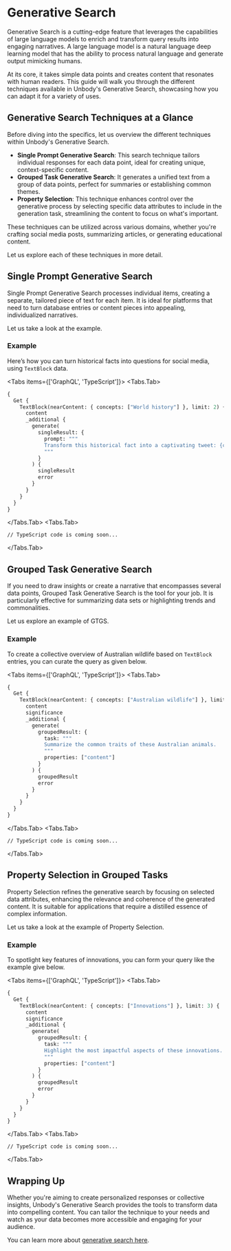 
# Generative Search

Generative Search is a cutting-edge feature that leverages the capabilities of large language models to enrich and transform query results into engaging narratives. A large language model is a natural language deep learning model that has the ability to process natural language and generate output mimicking humans.

At its core, it takes simple data points and creates content that resonates with human readers. This guide will walk you through the different techniques available in Unbody's Generative Search, showcasing how you can adapt it for a variety of uses.

## Generative Search Techniques at a Glance

Before diving into the specifics, let us overview the different techniques within Unbody's Generative Search.

- **Single Prompt Generative Search**: This search technique tailors individual responses for each data point, ideal for creating unique, context-specific content.
- **Grouped Task Generative Search**: It generates a unified text from a group of data points, perfect for summaries or establishing common themes.
- **Property Selection**: This technique enhances control over the generative process by selecting specific data attributes to include in the generation task, streamlining the content to focus on what's important.

These techniques can be utilized across various domains, whether you're crafting social media posts, summarizing articles, or generating educational content.

Let us explore each of these techniques in more detail.

## Single Prompt Generative Search

Single Prompt Generative Search processes individual items, creating a separate, tailored piece of text for each item. It is ideal for platforms that need to turn database entries or content pieces into appealing, individualized narratives.

Let us take a look at the example.

### Example

Here’s how you can turn historical facts into questions for social media, using `TextBlock` data.

<Tabs items={['GraphQL', 'TypeScript']}>
<Tabs.Tab>
```graphql copy
{
  Get {
    TextBlock(nearContent: { concepts: ["World history"] }, limit: 2) {
      content
      _additional {
        generate(
          singleResult: {
            prompt: """
            Transform this historical fact into a captivating tweet: {content}.
            """
          }
        ) {
          singleResult
          error
        }
      }
    }
  }
}
```
</Tabs.Tab>
<Tabs.Tab>
```tsx
// TypeScript code is coming soon...
```
</Tabs.Tab>
</Tabs>

## Grouped Task Generative Search

If you need to draw insights or create a narrative that encompasses several data points, Grouped Task Generative Search is the tool for your job. It is particularly effective for summarizing data sets or highlighting trends and commonalities.

Let us explore an example of GTGS.

### Example

To create a collective overview of Australian wildlife based on `TextBlock` entries, you can curate the query as given below.

<Tabs items={['GraphQL', 'TypeScript']}>
<Tabs.Tab>
```graphql copy
{
  Get {
    TextBlock(nearContent: { concepts: ["Australian wildlife"] }, limit: 3) {
      content
      significance
      _additional {
        generate(
          groupedResult: {
            task: """
            Summarize the common traits of these Australian animals.
            """
            properties: ["content"]
          }
        ) {
          groupedResult
          error
        }
      }
    }
  }
}
```
</Tabs.Tab>
<Tabs.Tab>
```tsx
// TypeScript code is coming soon...
```
</Tabs.Tab>
</Tabs>

## Property Selection in Grouped Tasks

Property Selection refines the generative search by focusing on selected data attributes, enhancing the relevance and coherence of the generated content. It is suitable for applications that require a distilled essence of complex information.

Let us take a look at the example of Property Selection.

### Example

To spotlight key features of innovations, you can form your query like the example give below.

<Tabs items={['GraphQL', 'TypeScript']}>
<Tabs.Tab>
```graphql copy
{
  Get {
    TextBlock(nearContent: { concepts: ["Innovations"] }, limit: 3) {
      content
      significance
      _additional {
        generate(
          groupedResult: {
            task: """
            Highlight the most impactful aspects of these innovations.
            """
            properties: ["content"]
          }
        ) {
          groupedResult
          error
        }
      }
    }
  }
}
```
</Tabs.Tab>
<Tabs.Tab>
```tsx
// TypeScript code is coming soon...
```
</Tabs.Tab>
</Tabs>

## Wrapping Up

Whether you're aiming to create personalized responses or collective insights, Unbody's Generative Search provides the tools to transform data into compelling content. You can tailor the technique to your needs and watch as your data becomes more accessible and engaging for your audience.

You can learn more about [generative search here](/docs/graphql-api/search/generative-search-adv).
